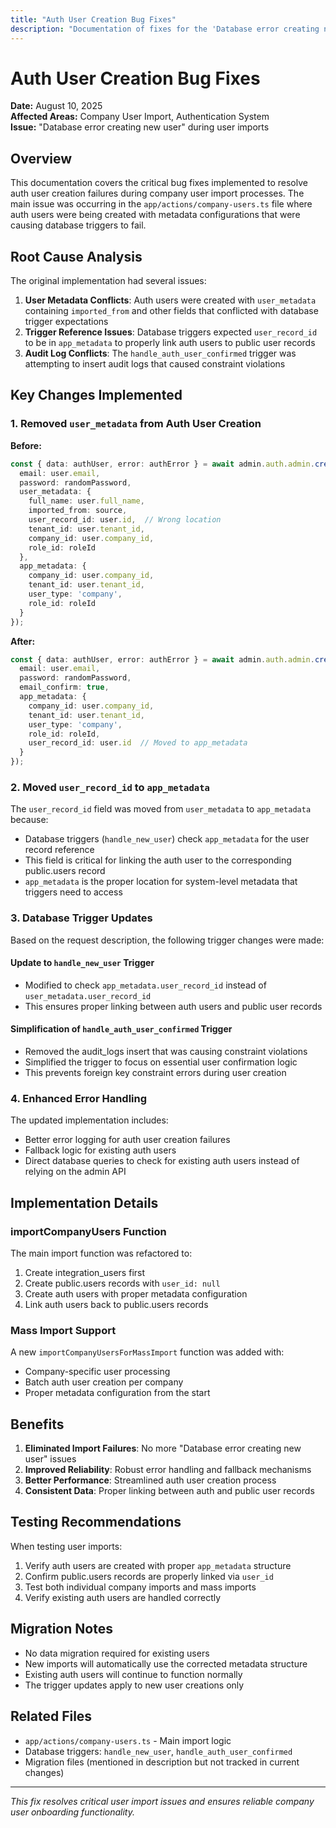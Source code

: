 ```yaml
---
title: "Auth User Creation Bug Fixes"
description: "Documentation of fixes for the 'Database error creating new user' issue during company user imports"
---
```


# Auth User Creation Bug Fixes

**Date:** August 10, 2025  
**Affected Areas:** Company User Import, Authentication System  
**Issue:** "Database error creating new user" during user imports

## Overview

This documentation covers the critical bug fixes implemented to resolve auth user creation failures during company user import processes. The main issue was occurring in the `app/actions/company-users.ts` file where auth users were being created with metadata configurations that were causing database triggers to fail.

## Root Cause Analysis

The original implementation had several issues:

1. **User Metadata Conflicts**: Auth users were created with `user_metadata` containing `imported_from` and other fields that conflicted with database trigger expectations
2. **Trigger Reference Issues**: Database triggers expected `user_record_id` to be in `app_metadata` to properly link auth users to public user records
3. **Audit Log Conflicts**: The `handle_auth_user_confirmed` trigger was attempting to insert audit logs that caused constraint violations

## Key Changes Implemented

### 1. Removed `user_metadata` from Auth User Creation

**Before:**
```typescript
const { data: authUser, error: authError } = await admin.auth.admin.createUser({
  email: user.email,
  password: randomPassword,
  user_metadata: {
    full_name: user.full_name,
    imported_from: source,
    user_record_id: user.id,  // Wrong location
    tenant_id: user.tenant_id,
    company_id: user.company_id,
    role_id: roleId
  },
  app_metadata: {
    company_id: user.company_id,
    tenant_id: user.tenant_id,
    user_type: 'company',
    role_id: roleId
  }
});
```

**After:**
```typescript
const { data: authUser, error: authError } = await admin.auth.admin.createUser({
  email: user.email,
  password: randomPassword,
  email_confirm: true,
  app_metadata: {
    company_id: user.company_id,
    tenant_id: user.tenant_id,
    user_type: 'company',
    role_id: roleId,
    user_record_id: user.id  // Moved to app_metadata
  }
});
```

### 2. Moved `user_record_id` to `app_metadata`

The `user_record_id` field was moved from `user_metadata` to `app_metadata` because:
- Database triggers (`handle_new_user`) check `app_metadata` for the user record reference
- This field is critical for linking the auth user to the corresponding public.users record
- `app_metadata` is the proper location for system-level metadata that triggers need to access

### 3. Database Trigger Updates

Based on the request description, the following trigger changes were made:

#### Update to `handle_new_user` Trigger
- Modified to check `app_metadata.user_record_id` instead of `user_metadata.user_record_id`
- This ensures proper linking between auth users and public user records

#### Simplification of `handle_auth_user_confirmed` Trigger  
- Removed the audit_logs insert that was causing constraint violations
- Simplified the trigger to focus on essential user confirmation logic
- This prevents foreign key constraint errors during user creation

### 4. Enhanced Error Handling

The updated implementation includes:
- Better error logging for auth user creation failures
- Fallback logic for existing auth users
- Direct database queries to check for existing auth users instead of relying on the admin API

## Implementation Details

### importCompanyUsers Function

The main import function was refactored to:
1. Create integration_users first
2. Create public.users records with `user_id: null`
3. Create auth users with proper metadata configuration
4. Link auth users back to public.users records

### Mass Import Support

A new `importCompanyUsersForMassImport` function was added with:
- Company-specific user processing
- Batch auth user creation per company
- Proper metadata configuration from the start

## Benefits

1. **Eliminated Import Failures**: No more "Database error creating new user" issues
2. **Improved Reliability**: Robust error handling and fallback mechanisms  
3. **Better Performance**: Streamlined auth user creation process
4. **Consistent Data**: Proper linking between auth and public user records

## Testing Recommendations

When testing user imports:
1. Verify auth users are created with proper `app_metadata` structure
2. Confirm public.users records are properly linked via `user_id`
3. Test both individual company imports and mass imports
4. Verify existing auth users are handled correctly

## Migration Notes

- No data migration required for existing users
- New imports will automatically use the corrected metadata structure  
- Existing auth users will continue to function normally
- The trigger updates apply to new user creations only

## Related Files

- `app/actions/company-users.ts` - Main import logic
- Database triggers: `handle_new_user`, `handle_auth_user_confirmed`  
- Migration files (mentioned in description but not tracked in current changes)

---

*This fix resolves critical user import issues and ensures reliable company user onboarding functionality.*